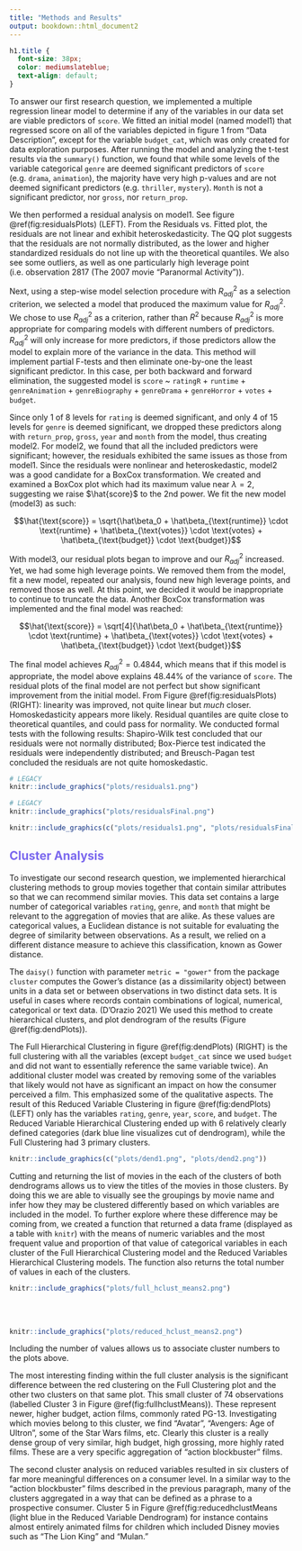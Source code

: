 ```yaml
---
title: "Methods and Results"
output: bookdown::html_document2
---
```


```css
h1.title {
  font-size: 38px;
  color: mediumslateblue;
  text-align: default;
}
```

To answer our first research question, we implemented a multiple regression linear model to determine if any of the variables in our data set are viable predictors of `score`. We fitted an initial model (named model1) that regressed score on all of the variables depicted in figure 1 from "Data Description", except for the variable `budget_cat`, which was only created for data exploration purposes. After running the model and analyzing the t-test results via the `summary()` function, we found that while some levels of the variable categorical `genre` are deemed significant predictors of `score` (e.g. `drama`, `animation`), the majority have very high p-values and are not deemed significant predictors (e.g. `thriller`, `mystery`). `Month` is not a significant predictor, nor `gross`, nor `return_prop`.

We then performed a residual analysis on model1. See figure \@ref(fig:residualsPlots) (LEFT). From the Residuals vs. Fitted plot, the residuals are not linear and exhibit heteroskedasticity. The QQ plot suggests that the residuals are not normally distributed, as the lower and higher standardized residuals do not line up with the theoretical quantiles. We also see some outliers, as well as one particularly high leverage point (i.e. observation 2817 (The 2007 movie "Paranormal Activity")).

Next, using a step-wise model selection procedure with $R^2_{adj}$ as a selection criterion, we selected a model that produced the maximum value for $R^2_{adj}$. We chose to use $R^2_{adj}$ as a criterion, rather than $R^2$ because $R^2_{adj}$ is more appropriate for comparing models with different numbers of predictors. $R^2_{adj}$ will only increase for more predictors, if those predictors allow the model to explain more of the variance in the data. This method will implement partial F-tests and then eliminate one-by-one the least significant predictor. In this case, per both backward and forward elimination, the suggested model is `score` ~ `ratingR` + `runtime` + `genreAnimation` + `genreBiography` + `genreDrama` + `genreHorror` + `votes` + `budget`. 

Since only 1 of 8 levels for `rating` is deemed significant, and only 4 of 15 levels for `genre` is deemed significant, we dropped these predictors along with `return_prop`, `gross`, `year` and `month` from the model, thus creating model2. For model2, we found that all the included predictors were significant; however, the residuals exhibited the same issues as those from model1. Since the residuals were nonlinear and heteroskedastic, model2 was a good candidate for a BoxCox transformation. We created and examined a BoxCox plot which had its maximum value near $\lambda = 2$, suggesting we raise $\hat{score}$ to the 2nd power. We fit the new model (model3) as such:


$$\hat{\text{score}} = \sqrt{\hat\beta_0 + \hat\beta_{\text{runtime}} \cdot \text{runtime} + \hat\beta_{\text{votes}} \cdot \text{votes} + \hat\beta_{\text{budget}} \cdot \text{budget}}$$

With model3, our residual plots began to improve and our $R^2_{adj}$ increased. Yet, we had some high leverage points. We removed them from the model, fit a new model, repeated our analysis, found new high leverage points, and removed those as well. At this point, we decided it would be inappropriate to continue to truncate the data. Another BoxCox transformation was implemented and the final model was reached:

$$\hat{\text{score}} = \sqrt[4]{\hat\beta_0 + \hat\beta_{\text{runtime}} \cdot \text{runtime} + \hat\beta_{\text{votes}} \cdot \text{votes} + \hat\beta_{\text{budget}} \cdot \text{budget}}$$

The final model achieves $R^2_{adj} = 0.4844$, which means that if this model is appropriate, the model above explains $48.44\%$ of the variance of `score`. The residual plots of the final model are not perfect but show significant improvement from the initial model. From Figure \@ref(fig:residualsPlots) (RIGHT): linearity was improved, not quite linear but *much* closer. Homoskedasticity appears more likely. Residual quantiles are quite close to theoretical quantiles, and could pass for normality. We conducted formal tests with the following results: Shapiro-Wilk test concluded that our residuals were not normally distributed; Box-Pierce test indicated the residuals were independently distributed; and Breusch-Pagan test concluded the residuals are not quite homoskedastic.

```r
# LEGACY
knitr::include_graphics("plots/residuals1.png")
```

```r
# LEGACY
knitr::include_graphics("plots/residualsFinal.png")
```

```r
knitr::include_graphics(c("plots/residuals1.png", "plots/residualsFinal.png"))
```

## <span style="color: mediumslateblue;">Cluster Analysis</span> {#ca}


To investigate our second research question, we implemented hierarchical clustering methods to group movies together that contain similar attributes so that we can recommend similar movies. This data set contains a large number of categorical variables `rating`, `genre`, and `month` that might be relevant to the aggregation of movies that are alike. As these values are categorical values, a Euclidean distance is not suitable for evaluating the degree of similarity between observations. As a result, we relied on a different distance measure to achieve this classification, known as Gower distance. 

The `daisy()` function with parameter `metric = "gower"` from the package `cluster` computes the Gower's distance (as a dissimilarity object) between units in a data set or between observations in two distinct data sets. It is useful in cases where records contain combinations of logical, numerical, categorical or text data. (D’Orazio 2021) We used this method to create hierarchical clusters, and plot dendrogram of the results (Figure \@ref(fig:dendPlots)).

The Full Hierarchical Clustering in figure \@ref(fig:dendPlots) (RIGHT) is the full clustering with all the variables (except `budget_cat` since we used `budget` and did not want to essentially reference the same variable twice). An additional cluster model was created by removing some of the variables that likely would not have as significant an impact on how the consumer perceived a film. This emphasized some of the qualitative aspects. The result of this Reduced Variable Clustering in figure \@ref(fig:dendPlots) (LEFT) only has the variables `rating`, `genre`, `year`, `score`, and `budget`. The Reduced Variable Hierarchical Clustering ended up with 6 relatively clearly defined categories (dark blue line visualizes cut of dendrogram), while the Full Clustering had 3 primary clusters.

```r
knitr::include_graphics(c("plots/dend1.png", "plots/dend2.png"))
```

Cutting and returning the list of movies in the each of the clusters of both dendrograms allows us to view the titles of the movies in those clusters. By doing this we are able to visually see the groupings by movie name and infer how they may be clustered differently based on which variables are included in the model. To further explore where these difference may be coming from, we created a function that returned a data frame (displayed as a table with `knitr`) with the means of numeric variables and the most frequent value and proportion of that value of categorical variables in each cluster of the Full Hierarchical Clustering model and the Reduced Variables Hierarchical Clustering models. The function also returns the total number of values in each of the clusters.

```r
knitr::include_graphics("plots/full_hclust_means2.png")
```

<br></br>

```r
knitr::include_graphics("plots/reduced_hclust_means2.png")
``` 

Including the number of values allows us to associate cluster numbers to the plots above. 

The most interesting finding within the full cluster analysis is the significant difference between the red clustering on the Full Clustering plot and the other two clusters on that same plot. This small cluster of 74 observations (labelled Cluster 3 in Figure \@ref(fig:fullhclustMeans)). These represent newer, higher budget, action films, commonly rated PG-13. Investigating which movies belong to this cluster, we find "Avatar", "Avengers: Age of Ultron", some of the Star Wars films, etc. Clearly this cluster is a really dense group of very similar, high budget, high grossing, more highly rated films. These are a very specific aggregation of "action blockbuster" films.

The second cluster analysis on reduced variables resulted in six clusters of far more meaningful differences on a consumer level. In a similar way to the "action blockbuster" films described in the previous paragraph, many of the clusters aggregated in a way that can be defined as a phrase to a prospective consumer. Cluster 5 in Figure \@ref(fig:reducedhclustMeans (light blue in the Reduced Variable Dendrogram) for instance contains almost entirely animated films for children which included Disney movies such as "The Lion King" and "Mulan."

